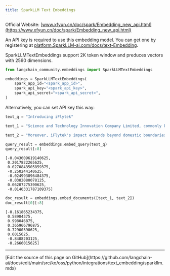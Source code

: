 ```yaml
---
title: SparkLLM Text Embeddings
---
```


Official Website: [www.xfyun.cn/doc/spark/Embedding_new_api.html](https://www.xfyun.cn/doc/spark/Embedding_new_api.html)

An API key is required to use this embedding model. You can get one by registering at [platform.SparkLLM-ai.com/docs/text-Embedding](https://platform.SparkLLM-ai.com/docs/text-Embedding).

SparkLLMTextEmbeddings support 2K token window and preduces vectors with 2560 dimensions.

```python
from langchain_community.embeddings import SparkLLMTextEmbeddings

embeddings = SparkLLMTextEmbeddings(
    spark_app_id="<spark_app_id>",
    spark_api_key="<spark_api_key>",
    spark_api_secret="<spark_api_secret>",
)
```

Alternatively, you can set API key this way:

```python
text_q = "Introducing iFlytek"

text_1 = "Science and Technology Innovation Company Limited, commonly known as iFlytek, is a leading Chinese technology company specializing in speech recognition, natural language processing, and artificial intelligence. With a rich history and remarkable achievements, iFlytek has emerged as a frontrunner in the field of intelligent speech and language technologies.iFlytek has made significant contributions to the advancement of human-computer interaction through its cutting-edge innovations. Their advanced speech recognition technology has not only improved the accuracy and efficiency of voice input systems but has also enabled seamless integration of voice commands into various applications and devices.The company's commitment to research and development has been instrumental in its success. iFlytek invests heavily in fostering talent and collaboration with academic institutions, resulting in groundbreaking advancements in speech synthesis and machine translation. Their dedication to innovation has not only transformed the way we communicate but has also enhanced accessibility for individuals with disabilities."

text_2 = "Moreover, iFlytek's impact extends beyond domestic boundaries, as they actively promote international cooperation and collaboration in the field of artificial intelligence. They have consistently participated in global competitions and contributed to the development of international standards.In recognition of their achievements, iFlytek has received numerous accolades and awards both domestically and internationally. Their contributions have revolutionized the way we interact with technology and have paved the way for a future where voice-based interfaces play a vital role.Overall, iFlytek is a trailblazer in the field of intelligent speech and language technologies, and their commitment to innovation and excellence deserves commendation."

query_result = embeddings.embed_query(text_q)
query_result[:8]
```

```output
[-0.043609619140625,
 0.2017822265625,
 0.0270843505859375,
 -0.250244140625,
 -0.024993896484375,
 -0.0382080078125,
 0.06207275390625,
 -0.0146331787109375]
```

```python
doc_result = embeddings.embed_documents([text_1, text_2])
doc_result[0][:8]
```

```output
[-0.161865234375,
 0.58984375,
 0.998046875,
 0.365966796875,
 0.72900390625,
 0.6015625,
 -0.8408203125,
 -0.2666015625]
```

---

<Callout icon="pen-to-square" iconType="regular">
  [Edit the source of this page on GitHub](https://github.com/langchain-ai/docs/edit/main/src/ko/oss/python/integrations/text_embedding/sparkllm.mdx)
</Callout>
